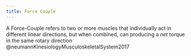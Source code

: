 ```yaml
---
title: Force Couple
---
```



A Force-Couple refers to two or more muscles that individually act in different linear directions, but when combined, can producing a *net* torque in the same rotary direction @neumannKinesiologyMusculoskeletalSystem2017